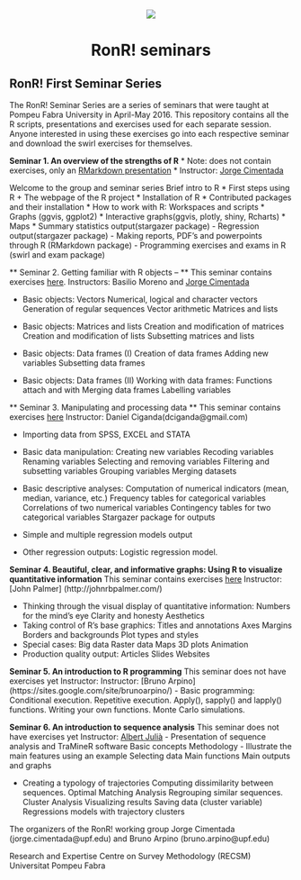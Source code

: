<center> <h1> ![](https://lh3.googleusercontent.com/-UkfJ6Cj7fNc/AAAAAAAAAAI/AAAAAAAAAIE/RJmK4VaMytw/s100-c-k-no/photo.jpg)</h1> </center>
<center> <h1> RonR! seminars</h1> </center>

## RonR! First Seminar Series

The RonR! Seminar Series are a series of seminars that were taught at Pompeu Fabra University in April-May 2016. This repository contains all the R scripts, presentations and exercises used for each separate session. Anyone interested in using these exercises go into each respective seminar and download the swirl exercises for themselves.

**Seminar 1. An overview of the strengths of R**
* Note: does not contain exercises, only an [RMarkdown presentation](https://github.com/cimentadaj/Rseminars/blob/master/RonR_First_Seminar/First-seminar-presentation.rmd) *
Instructor: [Jorge Cimentada](www.jorgecimentada.com)

Welcome to the group and seminar series 
Brief intro to R
* First steps using R
+ The webpage of the R project
* Installation of R
* Contributed packages and their installation
* How to work with R: Workspaces and scripts
* Graphs (ggvis, ggplot2)
* Interactive graphs(ggvis, plotly, shiny, Rcharts)
* Maps
* Summary statistics output(stargazer package)
- Regression output(stargazer package)
- Making reports, PDF’s and powerpoints through R (RMarkdown package)
- Programming exercises and exams in R (swirl and exam package)

** Seminar 2. Getting familiar with R objects – **
This seminar contains exercises [here](https://github.com/cimentadaj/Rseminars/tree/master/RonR_Second_Seminar).
Instructors: Basilio Moreno and [Jorge Cimentada](www.jorgecimentada.com) 

- Basic objects: Vectors
Numerical, logical and character vectors
Generation of regular sequences
Vector arithmetic
Matrices and lists

- Basic objects: Matrices and lists
Creation and modification of matrices
Creation and modification of lists
Subsetting matrices and lists

- Basic objects: Data frames (I)
Creation of data frames
Adding new variables
Subsetting data frames

- Basic objects: Data frames (II)
Working with data frames: Functions attach and with
Merging data frames
Labelling variables


** Seminar 3. Manipulating and processing data ** 
This seminar contains exercises [here](https://github.com/cimentadaj/Rseminars/tree/master/RonR_Third_Seminar)
Instructor: Daniel Ciganda(dciganda@gmail.com)

- Importing data from SPSS, EXCEL and STATA
- Basic data manipulation:
Creating new variables
Recoding variables
Renaming variables
Selecting and removing variables
Filtering and subsetting variables
Grouping variables
Merging datasets

- Basic descriptive analyses:
Computation of numerical indicators (mean, median, variance, etc.)
Frequency tables for categorical variables
Correlations of two numerical variables
Contingency tables for two categorical variables
Stargazer package for outputs
- Simple and multiple regression models output
- Other regression outputs: Logistic regression model.

**Seminar 4. Beautiful, clear, and informative graphs: Using R to visualize quantitative information**
This seminar contains exercises [here](https://github.com/cimentadaj/Rseminars/tree/master/RonR_Fourth_Seminar)
Instructor: [John Palmer] (http://johnrbpalmer.com/)

- Thinking through the visual display of quantitative information:
Numbers for the mind’s eye
Clarity and honesty
Aesthetics
- Taking control of R’s base graphics:
Titles and annotations
Axes
Margins
Borders and backgrounds
Plot types and styles
- Special cases:
Big data
Raster data
Maps
3D plots
Animation
- Production quality output:
Articles
Slides
Websites

**Seminar 5. An introduction to R programming**
This seminar does not have exercises yet
Instructor: Instructor: [Bruno Arpino] (https://sites.google.com/site/brunoarpino/)
- Basic programming:
Conditional execution.
Repetitive execution.
Apply(), sapply() and lapply() functions.
Writing your own functions.
Monte Carlo simulations.

**Seminar 6. An introduction to sequence analysis**
This seminar does not have exercises yet
Instructor: [Albert Julià](https://www.upf.edu/survey/members/albertjulix.html)
- Presentation of sequence analysis and TraMineR software
Basic concepts
Methodology
- Illustrate the main features using an example
Selecting data
Main functions
Main outputs and graphs

- Creating a typology of trajectories
Computing dissimilarity between sequences. Optimal Matching Analysis
Regrouping similar sequences. Cluster Analysis
Visualizing results
Saving data (cluster variable)
Regressions models with trajectory clusters


The organizers of the RonR! working group Jorge Cimentada (jorge.cimentada@upf.edu) and Bruno Arpino (bruno.arpino@upf.edu) 

Research and Expertise Centre on Survey Methodology (RECSM) Universitat Pompeu Fabra
